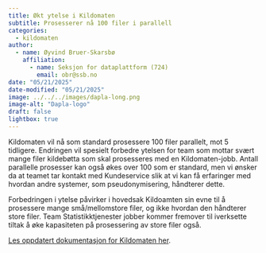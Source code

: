```yaml
---
title: Økt ytelse i Kildomaten
subtitle: Prosesserer nå 100 filer i parallell  
categories:
  - kildomaten
author:
  - name: Øyvind Bruer-Skarsbø
    affiliation: 
      - name: Seksjon for dataplattform (724)
        email: obr@ssb.no
date: "05/21/2025"
date-modified: "05/21/2025"
image: ../../../images/dapla-long.png
image-alt: "Dapla-logo"
draft: false
lightbox: true
---
```



Kildomaten vil nå som standard prosessere 100 filer parallelt, mot 5 tidligere. Endringen vil spesielt forbedre ytelsen for team som mottar svært mange filer kildebøtta som skal prosesseres med en Kildomaten-jobb. Antall parallelle prosesser kan også økes over 100 som er standard, men vi ønsker da at teamet tar kontakt med Kundeservice slik at vi kan få erfaringer med hvordan andre systemer, som pseudonymisering, håndterer dette. 

Forbedringen i ytelse påvirker i hovedsak Kildoamten sin evne til å prosessere mange små/mellomstore filer, og ikke hvordan den håndterer store filer. Team Statistikktjenester jobber kommer fremover til iverksette tiltak å øke kapasiteten på prosessering av store filer også. 

[Les oppdatert dokumentasjon for Kildomaten her](../../../statistikkere/kildomaten.qmd#skalering). 
